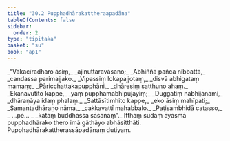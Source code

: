 ```yaml
---
title: "30.2 Pupphadhārakattheraapadāna"
tableOfContents: false
sidebar:
  order: 2
type: "tipitaka"
basket: "su"
book: "ap1"
---
```



<DynamicBreadcrumb />

<Division number="6" book="ap1" bookNo="20" page="276">

<Paragraph number="3365" type="verses" book="ap1">
_“Vākacīradharo āsiṃ,_  
_ajinuttaravāsano;_  
_Abhiññā pañca nibbattā,_  
_candassa parimajjako._  

</Paragraph>

</Division>
<Division number="7" book="ap1" bookNo="20" page="276">

<Paragraph number="3366" type="verses" book="ap1">
_Vipassiṃ lokapajjotaṃ,_  
_disvā abhigataṃ mamaṃ;_  
_Pāricchattakapupphāni,_  
_dhāresiṃ satthuno ahaṃ._  

</Paragraph>

</Division>
<Division number="8" book="ap1" bookNo="20" page="276">

<Paragraph number="3367" type="verses" book="ap1">
_Ekanavutito kappe,_  
_yaṃ pupphamabhipūjayiṃ;_  
_Duggatiṃ nābhijānāmi,_  
_dhāraṇāya idaṃ phalaṃ._  

</Paragraph>

</Division>
<Division number="9" book="ap1" bookNo="20" page="276">

<Paragraph number="3368" type="verses" book="ap1">
_Sattāsītimhito kappe,_  
_eko āsiṃ mahīpati;_  
_Samantadhāraṇo nāma,_  
_cakkavattī mahabbalo._  

</Paragraph>

</Division>
<Division number="10" book="ap1" bookNo="20" page="277">

<Paragraph number="3369" type="verses" book="ap1">
_Paṭisambhidā catasso,_  
_ …pe… _  
_kataṃ buddhassa sāsanaṃ”._  

</Paragraph>

<Paragraph number="3370" book="ap1">
Itthaṃ sudaṃ āyasmā pupphadhārako thero imā gāthāyo abhāsitthāti.

</Paragraph>
</Division>

<Paragraph number="3371" type="center" book="ap1">
Pupphadhārakattherassāpadānaṃ dutiyaṃ.
</Paragraph>
